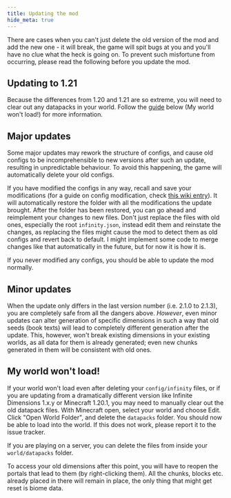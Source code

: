 ```yaml
---
title: Updating the mod
hide_meta: true
---
```


There are cases when you can't just delete the old version of the mod and add the new one - it will break, the game will spit bugs at you and you'll have no clue what the heck is going on. To prevent such misfortune from occurring, please read the following before you update the mod.

## Updating to 1.21
Because the differences from 1.20 and 1.21 are so extreme, you will need to clear out any datapacks in your world. Follow the [guide](#my-world-wont-load) below (My world won't load!) for more information.

## Major updates

Some major updates may rework the structure of configs, and cause old configs to be incomprehensible to new versions after such an update, resulting in unpredictable behaviour. To avoid this happening, the game will automatically delete your old configs.

If you have modified the configs in any way, recall and save your modifications (for a guide on config modification, check [this wiki entry](Configuring-the-mod)). It will automatically restore the folder with all the modifications the update brought. After the folder has been restored, you can go ahead and reimplement your changes to new files. Don't just replace the files with old ones, especially the root `infinity.json`, instead edit them and reinstate the changes, as replacing the files might cause the mod to detect them as old configs and revert back to default. I might implement some code to merge changes like that automatically in the future, but for now it is how it is.

If you never modified any configs, you should be able to update the mod normally.

## Minor updates
When the update only differs in the last version number (i.e. 2.1.0 to 2.1.3), you are completely safe from all the dangers above. *However*, even minor updates can alter generation of specific dimensions in such a way that old seeds (book texts) will lead to completely different generation after the update. This, however, won't break existing dimensions in your existing worlds, as all data for them is already generated; even new chunks generated in them will be consistent with old ones.

## My world won't load!
If your world won't load even after deleting your `config/infinity` files, or if you are updating from a dramatically different version like Infinite Dimensions 1.x.y or Minecraft 1.20.1, you may need to manually clear out the old datapack files. With Minecraft open, select your world and choose Edit. Click "Open World Folder", and delete the `datapacks` folder. You should now be able to load into the world. If this does not work, please report it to the issue tracker.

If you are playing on a server, you can delete the files from inside your `world/datapacks` folder.

To access your old dimensions after this point, you will have to reopen the portals that lead to them (by right-clicking them). All the chunks, blocks etc. already placed in there will remain in place, the only thing that might get reset is biome data.